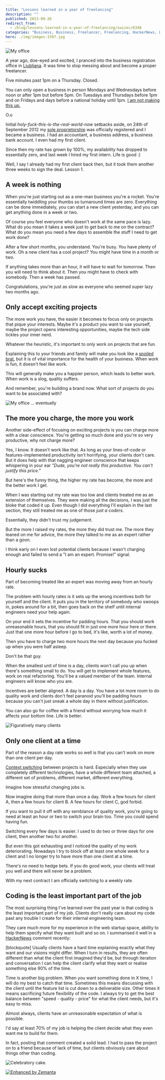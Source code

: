 ```yaml
---
title: "Lessons learned in a year of freelancing"
description: ""
published: 2013-09-26
redirect_from:
  - /blog/lessons-learned-in-a-year-of-freelancing/swizec/6348
categories: "Business, Business, Freelancer, Freelancing, HackerNews, Ljubljana, work"
hero: ./img/images-1597.jpg
---
```


![My office](./img/images-1597.jpg "My office")

A year ago, doe-eyed and excited, I pranced into the business registration office in [Ljubljana](<http://maps.google.com/maps?ll=46.0555555556,14.5083333333&spn=0.1,0.1&q=46.0555555556,14.5083333333 (Ljubljana)&t=h> "Ljubljana"). It was time to stop messing about and become a proper freelancer.

Five minutes past 1pm on a Thursday. Closed.

You can only open a business in person Mondays and Wednesdays before noon or after 1pm but before 5pm. On Tuesdays and Thursdays before 1pm and on Fridays and days before a national holiday until 1pm. [I am not making this up.](http://www.ajpes.si/o_ajpes/uradne_ure)

O.o

Initial _holy-fuck-this-is-the-real-world-now_ setbacks aside, on 24th of September 2012 my [sole proprietorship](http://en.wikipedia.org/wiki/Sole_proprietorship "Sole proprietorship") was officially registered and I became a business. I had an accountant, a business address, a business bank account. I even had my first client.

Since then my rate has grown by 100%, my availability has dropped to essentially zero, and last week I hired my first intern. Life is good :)

Well, I say I already had my first client back then, but it took them another three weeks to sign the deal. Lesson 1.

## A week is nothing

When you're just starting out as a one-man business you're a rocket. You're essentially twiddling your thumbs so turnaround times are zero. Everything can be done immediately, you can start a new client yesterday, and you can get anything done in a week or two.

Of course you feel everyone who doesn't work at the same pace is lazy. What do you mean it takes a week just to get back to me on the contract? What do you mean you need a few days to assemble the stuff I need to get work done?

After a few short months, you understand. You're busy. You have plenty of work. Oh a new client has a cool project? You might have time in a month or two.

If anything takes more than an hour, it will have to wait for tomorrow. Then you will need to think about it. Then you might have to check with somebody. Then a week has passed.

Congratulations, you're just as slow as everyone who seemed super lazy two months ago.

## Only accept exciting projects

The more work you have, the easier it becomes to focus only on projects that pique your interests. Maybe it's a product you want to use yourself, maybe the project opens interesting opportunities, maybe the tech side tickles your inner nerd.

Whatever the heuristic, it's important to only work on projects that are fun.

Explaining this to your friends and family will make you look like a [spoiled brat](http://en.wikipedia.org/wiki/Spoiled_child "Spoiled child"), but it is of vital importance for the health of your business. When work is fun, it doesn't feel like work.

This will generally make you a happier person, which leads to better work. When work is a slog, quality suffers.

And remember, you're building a brand now. What sort of projects do you want to be associated with?

![My office ... eventually](./img/images-1596.jpg "My office ... eventually")

## The more you charge, the more you work

Another side-effect of focusing on exciting projects is you can charge more with a clear conscience. You're getting so much done and you're so very productive, why not charge more?

Yes, I know. It doesn't work like that. As long as your lines-of-code or features-implemented productivity isn't horrifying, your clients don't care. But it does help with that nagging engineer conscience that keeps whispering in your ear _"Dude, you're not really this productive. You can't justify this price."_

But here's the funny thing, the higher my rate has become, the more and the better work I get.

When I was starting out my rate was too low and clients treated me as an extension of themselves. They were making all the decisions, I was just the bloke that coded it up. Even though I did everything I'll explain in the last section, they still treated me as one of those _just a coders_.

Essentially, they didn't trust my judgement.

But the more I raised my rates, the more they did trust me. The more they leaned on me for advice, the more they talked to me as an expert rather than a goon.

I think early on I even lost potential clients because I wasn't charging enough and failed to send a "I am an expert. Promise!" signal.

## Hourly sucks

Part of becoming treated like an expert was moving away from an hourly rate.

The problem with hourly rates is it sets up the wrong incentives both for yourself and the client. It puts you in the territory of somebody who swoops in, pokes around for a bit, then goes back on the shelf until internal engineers need your help again.

On your end it sets the incentive for padding hours. That you should work unreasonable hours, that you should fit in just one more hour here or there. Just that one more hour before I go to bed, it's like, worth a lot of money.

Then you have to charge two more hours the next day because you fucked up when you were half asleep.

Don't be that guy.

When the smallest unit of time is a day, clients won't call you up when there's something small to do. You will get to implement whole features, work on real refactoring. You'll be a valued member of the team. Internal engineers will know who you are.

Incentives are better aligned. A day is a day. You have a lot more room to do quality work and clients don't feel paranoid you'll be padding hours because you can't just sneak a whole day in there without justification.

You can also go for coffee with a friend without worrying how much it affects your bottom line. Life is better.

![Figuratively many clients](./img/images-1598.jpg "Figuratively many clients")

## Only one client at a time

Part of the reason a day rate works so well is that you can't work on more than one client per day.

[Context switching](http://en.wikipedia.org/wiki/Context_switch "Context switch") between projects is hard. Especially when they use completely different technologies, have a whole different team attached, a different set of problems, different market, different everything.

Imagine how stressful changing jobs is.

Now imagine doing that more than once a day. Work a few hours for client A, then a few hours for client B. A few hours for client C, god forbid.

If you want to pull it off with any semblance of quality work, you're going to need at least an hour or two to switch your brain too. Time you could spend having fun.

Switching every few days is easier. I used to do two or three days for one client, then another two for another.

But even this got exhausting and I noticed the quality of my work deteriorating. Nowadays I try to block off at least one whole week for a client and I no longer try to have more than one client at a time.

There's no need to hedge bets. If you do good work, your clients will treat you well and there will never be a problem.

With my next contract I am officially switching to a weekly rate.

## Coding is the least important part of the job

The most surprising thing I've learned over the past year is that coding is the least important part of my job. Clients don't really care about my code past any trouble I create for their internal engineering team.

They care much more for my experience in the web startup space, ability to help them specify what they want built and so on. I summarised it well in a [HackerNews](http://news.ycombinator.com/ "Hacker News") comment recently:

\[blockquote] Usually clients have a hard time explaining exactly what they want and our visions might differ. When I turn in results, they are often different than what the client first imagined they'd be, but through iteration and conversation I can help the client clarify what they want or realise something else 90% of the time.

Time is another big problem. When you want something done in X time, I will do my best to catch that time. Sometimes this means discussing with the client until the feature list is cut down to a deliverable size. Other times it means sacrificing future flexibility of the code. I always try to get the best balance between "speed - quality - price" for what the client needs, but it's easy to miss.

Almost always, clients have an unreasonable expectation of what is possible.

I'd say at least 70% of my job is helping the client decide what they even want me to build for them.

In fact, posting that comment created a solid lead. I had to pass the project on to a friend because of lack of time, but clients obviously care about things other than coding.

![Celebratory cake.](./img/images-1592.jpg "Celebratory cake.")

[![Enhanced by Zemanta](https://img.zemanta.com/zemified_e.png?x-id=2845d782-29f6-456b-84fa-c58610288857)](http://www.zemanta.com/?px "Enhanced by Zemanta")
